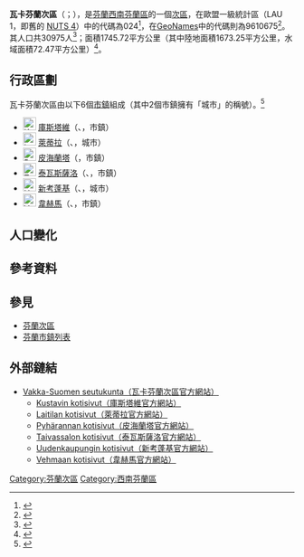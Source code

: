 {{Infobox settlement
| name                    = 瓦卡芬蘭次區
| settlement_type         = [[芬蘭次區|次區]]
| native_name             =Vakka-Suomen seutukunta
| native_name_lang        = fi
| image_map               =Vakka-Suomen.seutukunta.sijainti.Suomi.2020.svg
| subdivision_type        = [[世界政區索引|國家]]
| subdivision_name        = {{flag|Finland}}
| subdivision_type1        = [[芬蘭行政區|行政區]]
| subdivision_name1        = [[西南芬蘭區|西南芬蘭區]]
| population_footnotes    = <ref name="Population" />
| population_total        = 30975
| population_as_of        = 2020
| area_footnotes          = <ref name="Area" />
| area_total_km2          = 1745.72
| area_land_km2           = 1673.25
| area_water_km2          = 72.47
| population_density_km2  = auto
| coordinates             = {{Coord|60.76871|21.51775|display=title,inline}}
| coordinates_footnotes   = <ref name="GeoNames" />
| timezone1               = [[歐洲東部時間|EET]]<ref>{{Cite web|url=https://www.timeanddate.com/worldclock/finland/helsinki|title=Current Local Time in Helsinki, Finland|website=Time and Date|language=en|access-date=2020-07-16|archive-date=2020-08-04|archive-url=https://web.archive.org/web/20200804053117/https://www.timeanddate.com/worldclock/finland/helsinki|dead-url=no}}</ref>
| utc_offset1             = +2
| timezone1_DST           = [[歐洲東部夏令時間|EEST]]<ref>{{Cite web|url=https://www.timeanddate.com/time/change/finland/helsinki|title=Clock Changes in Helsinki, Finland|website=Time and Date|language=en|access-date=2020-07-16|archive-date=2020-08-04|archive-url=https://web.archive.org/web/20200804053109/https://www.timeanddate.com/time/change/finland/helsinki|dead-url=no}}</ref>
| utc_offset1_DST         = +3
| blank_name              = [[GeoNames|GeoNames]]<ref name="GeoNames" />
| blank_info              = 9610675
| blank1_name             = LAU 1（NUTS 4）<ref name="LAU" />
| blank1_info              = 024
}}
'''瓦卡芬蘭次區'''（{{lang-fi|Vakka-Suomen seutukunta}}；{{lang-sv|Nystadsregionen}}），是[[芬蘭共和國|芬蘭]][[西南芬蘭區|西南芬蘭區]]的一個[[芬蘭次區|次區]]，在歐盟一級{{tsl|fr|Unité administrative locale|地方行政單位}}統計區（LAU 1，即舊的 [[地域統計單位命名法|NUTS 4]]）中的代碼為024<ref name="LAU">{{Cite web |url=http://tilastokeskus.fi/meta/luokitukset/seutukunta/001-2013/index_sv.html |title=Förteckning över ekonomiska regioner |publisher=Statistikcentralen |language=sv |access-date=2013-12-25 |archive-date=2013-11-11 |archive-url=https://web.archive.org/web/20131111091437/http://tilastokeskus.fi/meta/luokitukset/seutukunta/001-2013/index_sv.html |dead-url=no }}</ref>，在[[GeoNames|GeoNames]]中的代碼則為9610675<ref name="GeoNames">{{Cite web |url = https://www.geonames.org/9610675 |title = GeoNames - Vakka-Suomi (9610675) |access-date = 2020-07-14 |website=[[GeoNames|GeoNames]] |language = en}}</ref>。其人口共30975人<ref name="Population">{{Cite web |url = http://pxnet2.stat.fi/PXWeb/pxweb/fi/StatFin/StatFin__vrm__vamuu/statfin_vamuu_pxt_11lj.px/table/tableViewLayout1/ |title = Väestörakenteen ennakkotiedot alueittain, 2020M01*-2020M05* |date = 2020-01-31 |publisher = Tilastokeskus |access-date = 2020-07-13 |language = fi |archive-date = 2020-12-14 |archive-url = https://web.archive.org/web/20201214201953/http://pxnet2.stat.fi/PXWeb/pxweb/fi/StatFin/StatFin__vrm__vamuu/statfin_vamuu_pxt_11lj.px/ |dead-url = no }}</ref>；面積1745.72平方公里（其中陸地面積1673.25平方公里，水域面積72.47平方公里）<ref name="Area">{{Cite web |url = https://www.maanmittauslaitos.fi/sites/maanmittauslaitos.fi/files/attachments/2020/01/Vuoden_2020_pinta-alatilasto_kunnat_maakunnat.xlsx |title = Pinta-alat kunnittain (Excel) 2020-01-01 |date = 2020-01-01 |publisher = Maanmittauslaitos |access-date = 2020-07-13 |language = fi |archive-date = 2020-07-10 |archive-url = https://web.archive.org/web/20200710123737/https://www.maanmittauslaitos.fi/sites/maanmittauslaitos.fi/files/attachments/2020/01/Vuoden_2020_pinta-alatilasto_kunnat_maakunnat.xlsx |dead-url = yes }}</ref>。

== 行政區劃 ==
瓦卡芬蘭次區由以下6個[[芬蘭市鎮|市鎮]]組成（其中2個市鎮擁有「城市」的稱號）。<ref name="Lappi">{{Cite web |language=fi |url=http://www.patio.fi/PatioWeb/facelets/suomenaluejaot/suomenaluejaot.faces |title=Finlands regionindelning på |website=www.patio.fi.|archive-url=https://web.archive.org/web/20121022111321/http://www.patio.fi/PatioWeb/facelets/suomenaluejaot/suomenaluejaot.faces |archive-date=2012-10-22}}</ref>
* [[File:Kustavi_vaakuna.svg|23px]] [[庫斯塔維|庫斯塔維]]（{{lang-fi|Kustavi}}、{{lang-sv|Gustavs}}，市鎮）
* [[File:Laitila_vaakuna.svg|23px]] [[萊蒂拉|萊蒂拉]]（{{lang-fi|Laitila}}、{{lang-sv|Letala}}，城市）
* [[File:Pyhäranta_vaakuna.svg|23px]] [[皮海蘭塔|皮海蘭塔]]（{{lang|fi|Pyhäranta}}，市鎮）
* [[File:Taivassalo_vaakuna.svg|23px]] [[泰瓦斯薩洛|泰瓦斯薩洛]]（{{lang-fi|Taivassalo}}、{{lang-sv|Tövsala}}，市鎮）
* [[File:Uusikaupunki.vaakuna.svg|23px]] [[新考蓬基|新考蓬基]]（{{lang-fi|Uusikaupunki}}、{{lang-sv|Nystad}}，城市）
* [[File:Vehmaa.vaakuna.svg|23px]] [[韋赫馬|韋赫馬]]（{{lang-fi|Vehmaa}}、{{lang-sv|Vemo}}，市鎮）

== 人口變化 ==
{{Bar box
|title   =  瓦卡芬蘭次區1980年－2010年的人口變化圖
|titlebar=  #DDD
|width   =  600px
|barwidth=  500px
|left1   =  年
|right1  =  人口
|float   =  left
|bars    =  
{{bar pixel|1980|#0099FF|462||34 673}}
{{bar pixel|1985|#0099FF|472||35 450}}
{{bar pixel|1990|#0099FF|480||36 062}}
{{bar pixel|1995|#0099FF|462||34 690}}
{{bar pixel|2000|#0099FF|446||33 519}}
{{bar pixel|2005|#0099FF|428||32 121}}
{{bar pixel|2010|#0099FF|419||31 461}}
|caption = 來源：Tilastokeskus.<ref>{{Cite web | url = http://pxnet2.stat.fi/PXWeb/pxweb/fi/StatFin/StatFin__vrm__vaerak/statfin_vaerak_pxt_011.px | title = Väestö kielen mukaan sekä ulkomaan kansalaisten määrä ja maa-pinta-ala alueittain 1980 - 2016 | publisher = Tilastokeskus | access-date = 2018-01-18 | language = fi | archive-url = https://web.archive.org/web/20180617142223/http://pxnet2.stat.fi/PXWeb/pxweb/fi/StatFin/StatFin__vrm__vaerak/statfin_vaerak_pxt_011.px | archive-date = 2018-06-17 | dead-url = yes }}</ref>
}}
{{clear}}

== 參考資料 ==
{{reflist}}

== 參見 ==
* [[芬蘭次區|芬蘭次區]]
* [[芬蘭市鎮列表|芬蘭市鎮列表]]

== 外部鏈結 ==
* [https://web.archive.org/web/20100815093800/http://www.vakka-suomi.fi/ Vakka-Suomen seutukunta（瓦卡芬蘭次區官方網站）] {{fi icon}}
** [http://www.kustavi.fi/ Kustavin kotisivut（庫斯塔維官方網站）] {{Wayback|url=http://www.kustavi.fi/ |date=20210322145204 }} {{fi icon}}
** [http://www.laitila.fi/ Laitilan kotisivut（萊蒂拉官方網站）] {{Wayback|url=http://www.laitila.fi/ |date=20120717022630 }} {{fi icon}}
** [http://www.pyharanta.fi/ Pyhärannan kotisivut（皮海蘭塔官方網站）] {{Wayback|url=http://www.pyharanta.fi/ |date=20210120101854 }} {{fi icon}}
** [http://www.taivassalo.fi/ Taivassalon kotisivut（泰瓦斯薩洛官方網站）] {{Wayback|url=http://www.taivassalo.fi/ |date=20130829065254 }} {{fi icon}}
** [http://uusikaupunki.fi/ Uudenkaupungin kotisivut（新考蓬基官方網站）] {{Wayback|url=http://uusikaupunki.fi/ |date=20210420130945 }} {{fi icon}}
** [http://www.vehmaa.fi/ Vehmaan kotisivut（韋赫馬官方網站）] {{Wayback|url=http://www.vehmaa.fi/ |date=20130721031137 }} {{fi icon}}

{{芬蘭次區}}
[[Category:芬蘭次區|Category:芬蘭次區]]
[[Category:西南芬蘭區|Category:西南芬蘭區]]